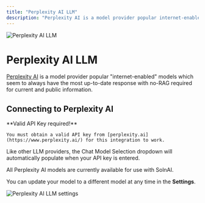 ```yaml
---
title: "Perplexity AI LLM"
description: "Perplexity AI is a model provider popular internet-enabled models which seem to always have the most up-to-date response with no-RAG required for current and public information."
---
```



<Image
  src="/images/SolnAI-setup/llm-configuration/cloud/perplexity-ai/header-image.png"
  height={1080}
  width={1920}
  quality={100}
  alt="Perplexity AI LLM"
/>

# Perplexity AI LLM

[Perplexity AI](https://www.perplexity.ai/) is a model provider popular "internet-enabled" models which seem to always have the most up-to-date response with no-RAG required for current and public information.

## Connecting to Perplexity AI

<Callout type="info" emoji="️💡">
  **Valid API Key required!**

    You must obtain a valid API key from [perplexity.ai](https://www.perplexity.ai/) for this integration to work.

</Callout>

Like other LLM providers, the Chat Model Selection dropdown will automatically populate when your API key is entered.

All Perplexity AI models are currently available for use with SolnAI.

You can update your model to a different model at any time in the **Settings**.

<Image
  src="/images/SolnAI-setup/llm-configuration/cloud/perplexity-ai/perplexityai-llm.png"
  height={1080}
  width={1920}
  quality={100}
  alt="Perplexity AI LLM settings"
/>
